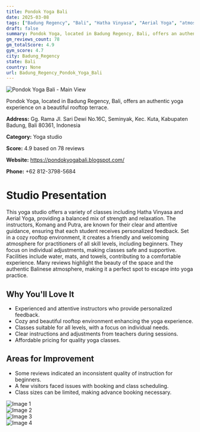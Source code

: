 ```yaml
---
title: Pondok Yoga Bali
date: 2025-03-08
tags: ["Badung Regency", "Bali", "Hatha Vinyasa", "Aerial Yoga", "atmosphere", "size", "Badung Regency"]  
draft: false
summary: Pondok Yoga, located in Badung Regency, Bali, offers an authentic yoga experience on a beautiful rooftop terrace.
gm_reviews_count: 78
gm_totalScore: 4.9
gym_score: 4.7
city: Badung_Regency
state: Bali
country: None
url: Badung_Regency_Pondok_Yoga_Bali
---
```


<div className="aspect-[16/9] relative my-8">
  <img 
    src="https://lh5.googleusercontent.com/p/AF1QipMZunFyYR59C38jq5-KQ6vNwvCZJGq2SFnTfCVy=w1920-h1080-k-no"
    alt="Pondok Yoga Bali - Main View"
    className="object-cover absolute inset-0 w-full h-full rounded-lg"
  />
</div>

Pondok Yoga, located in Badung Regency, Bali, offers an authentic yoga experience on a beautiful rooftop terrace.

**Address:** Gg. Rama Jl. Sari Dewi No.16C, Seminyak, Kec. Kuta, Kabupaten Badung, Bali 80361, Indonesia

**Category:** Yoga studio

**Score:** 4.9 based on 78 reviews

**Website:** https://pondokyogabali.blogspot.com/

**Phone:** +62 812-3798-5684

# Studio Presentation

This yoga studio offers a variety of classes including Hatha Vinyasa and Aerial Yoga, providing a balanced mix of strength and relaxation. The instructors, Komang and Putra, are known for their clear and attentive guidance, ensuring that each student receives personalized feedback. Set in a cozy rooftop environment, it creates a friendly and welcoming atmosphere for practitioners of all skill levels, including beginners. They focus on individual adjustments, making classes safe and supportive. Facilities include water, mats, and towels, contributing to a comfortable experience. Many reviews highlight the beauty of the space and the authentic Balinese atmosphere, making it a perfect spot to escape into yoga practice.

## Why You'll Love It

- Experienced and attentive instructors who provide personalized feedback.
- Cozy and beautiful rooftop environment enhancing the yoga experience.
- Classes suitable for all levels, with a focus on individual needs.
- Clear instructions and adjustments from teachers during sessions.
- Affordable pricing for quality yoga classes.

## Areas for Improvement

- Some reviews indicated an inconsistent quality of instruction for beginners.
- A few visitors faced issues with booking and class scheduling.
- Class sizes can be limited, making advance booking necessary.

<div className="grid grid-cols-1 xl:grid-cols-2 gap-4 my-8">
<div className="aspect-[4/3] relative"><img src="https://lh3.googleusercontent.com/p/AF1QipNjkZxb3YHtddg8l471oJ3Wzcefdj4bCJdfoxs-=w1920-h1080-k-no" alt="Image 1" className="object-cover absolute inset-0 w-full h-full rounded-lg" /></div>
<div className="aspect-[4/3] relative"><img src="https://lh3.googleusercontent.com/gps-cs-s/AB5caB-rWPahiDyII_ln8NtmxM7SoIZexkVHP-Z30pb7OL93bBuImqRzPBOodGw76s4QqLTAENgMCULKToJI1YOlrT6IQEX62A351iedQfbmx6Eh1aiL2M75s6JXKY3pWMPUao2uBswLCQ=w1920-h1080-k-no" alt="Image 2" className="object-cover absolute inset-0 w-full h-full rounded-lg" /></div>
<div className="aspect-[4/3] relative"><img src="https://lh5.googleusercontent.com/p/AF1QipPaNTuoA9lqMuLVyAY_X4SkGMjnsorglP_57WvE=w1920-h1080-k-no" alt="Image 3" className="object-cover absolute inset-0 w-full h-full rounded-lg" /></div>
<div className="aspect-[4/3] relative"><img src="https://lh3.googleusercontent.com/gps-cs-s/AB5caB8UUY6DVNWAgqKx3-h0h-xxUlmrTrLiBgX8oDxgCYImQvCpcZVjjXM96ML6k0KXwZf5g9t4aWjJ5lC2myG7eC36h6hph0K9FTALk1jtJKW4sgPL4df5NaUrlyhg7kB3YMO8sbfQIg=w1920-h1080-k-no" alt="Image 4" className="object-cover absolute inset-0 w-full h-full rounded-lg" /></div>
</div>